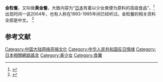 {{多個問題|
{{original research|time=2016-06-04T02:41:23+00:00}}
{{refimprove|time=2016-06-04T02:41:23+00:00}}
{{copyedit|time=2014-11-28T15:12:09+00:00}}
}}
'''金粒餐'''，又叫做'''黄金餐'''，大致内容为“[[日本|日本]]有着以少女粪便为原料的高级食品”，<ref>{{cite news|title=日本最變態的食物——金粒餐|url=http://travel.sina.com/news/oth/2009-02-19/02042412.html|publisher=北美新浪網|date=2009-02-19|accessdate=2014-12-01|deadurl=yes|archiveurl=https://web.archive.org/web/20150205050143/http://travel.sina.com/news/oth/2009-02-19/02042412.html|archivedate=2015-02-05}}</ref>出现时间一说2004年，也有人称在1993-1995年间已经听过。金粒餐的相关资料全部是中文。
<ref>{{cite news|title=網路追追追／真「屎」美味 日本超變態「金粒餐」？|url=http://www.nownews.com/n/2011/03/22/545509|publisher=今日傳媒|date=2011-03-22|accessdate=2014-12-01|archive-date=2015-01-30|archive-url=https://web.archive.org/web/20150130020548/http://www.nownews.com/n/2011/03/22/545509|dead-url=no}}</ref>

== 参考文献 ==
{{Reflist|2}}

[[Category:中国大陆网络恶搞文化|Category:中国大陆网络恶搞文化]]
[[Category:中华人民共和国反日情绪|Category:中华人民共和国反日情绪]]
[[Category:日本相關網路謠言|Category:日本相關網路謠言]]
[[Category:美少女|Category:美少女]]
[[Category:食糞|Category:食糞]]
